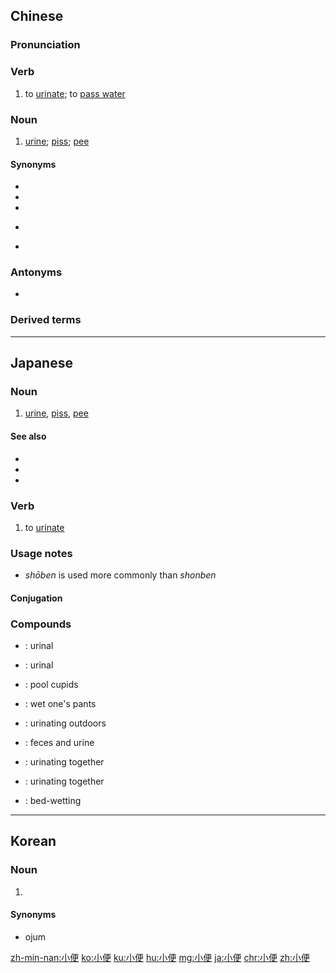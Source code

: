 ==Chinese==
{{zh-forms}}

===Pronunciation===
{{zh-pron
|m=xiǎobiàn
|c=siu2 bin6
|mn=qz,xm,zz:siáu-piān/tw:sió-piān
|cat=v,n
}}

===Verb===
{{zh-verb}}

# to [[urinate]]; to [[pass water]]

===Noun===
{{zh-noun}}

# [[urine]]; [[piss]]; [[pee]]

====Synonyms====
* {{zh-l|泌尿}}
* {{zh-l|排尿}}
* {{zh-l|撒尿}}
* {{qualifier|Min Nan}} {{zh-l|放尿|tr=[[pàng-jiō]]}}
* {{qualifier|Cantonese|Hakka}} {{zh-l|屙尿}}

===Antonyms===
* {{zh-l|大便}}

===Derived terms===
{{zh-der|小便器}}

{{zh-cat|Intermediate}}

----

==Japanese==
{{ja-kanjitab|しょう|べん|yomi=o}}

===Noun===
{{ja-noun|しょうべん}}

{{ja-noun|しょんべん}}

# {{lb|ja|colloquial}} [[urine]], [[piss]], [[pee]]

====See also====
* {{ja-r|おしっこ}}
* {{ja-r|排尿|はいにょう}}
* {{ja-r|放尿|ほうにょう}}

===Verb===
{{ja-verb-suru|しょうべん}}

# to [[urinate]]

===Usage notes===
* ''shōben'' is used more commonly than ''shonben''

====Conjugation====
{{ja-suru|しょうべん}}

===Compounds===
* {{ja-r|小便器|しょうべんき}}: urinal
* {{ja-r|小便所|しょうべんじょ}}: urinal
* {{ja-r|小便小僧|しょうべん こぞう}}: pool cupids
* {{ja-r|小便を漏らす|しょうべん を もらす}}: wet one's pants
* {{ja-r|立ち小便|たちしょうべん}}: urinating outdoors
* {{ja-r|大小便|だいしょうべん}}: feces and urine
* {{ja-r|連小便|つれしょうべん}}: urinating together
* {{ja-r|連れ小便|つれしょうべん}}: urinating together
* {{ja-r|寝小便|ねしょうべん}}: bed-wetting

----

==Korean==
{{ko-hanjatab}}

===Noun===
{{ko-noun|hj|hangeul=소변}}

# {{hanja form of|소변|[[urine]], [[piss]], [[pee]]}}

====Synonyms====
* {{l|ko|오줌}} ojum

[[zh-min-nan:小便]]
[[ko:小便]]
[[ku:小便]]
[[hu:小便]]
[[mg:小便]]
[[ja:小便]]
[[chr:小便]]
[[zh:小便]]